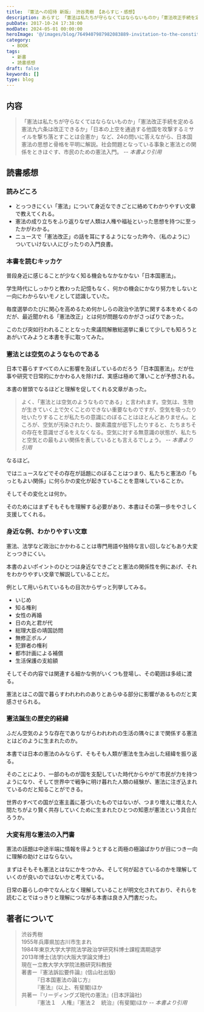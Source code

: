 ```yaml
---
title: 『憲法への招待 新版』 渋谷秀樹 【あらすじ・感想】
description: あらすじ 「憲法は私たちが守らなくてはならないものか」「憲法改正手続を定める憲法九六条は改正できるか」「日本の上空を通過する他国を攻撃するミサイルを撃ち落とすことは合憲か」など、24の問いに答えながら、日本国憲法の思想と骨格を平明に解説。社会問題となっている事象と憲法との関係をときほぐす、市民のための憲法入門。
pubDate: 2017-10-24 17:38:00
modDate: 2024-05-01 00:00:00
heroImage: '@/images/blog/7649407987982083889-invitation-to-the-constitution_compressed.webp'
category:
  - BOOK
tags:
  - 新書
  - 読書感想
draft: false
keywords: []
type: blog
---
```


## 内容

> 「憲法は私たちが守らなくてはならないものか」「憲法改正手続を定める憲法九六条は改正できるか」「日本の上空を通過する他国を攻撃するミサイルを撃ち落とすことは合憲か」など、24の問いに答えながら、日本国憲法の思想と骨格を平明に解説。社会問題となっている事象と憲法との関係をときほぐす、市民のための憲法入門。 <cite>-- 本書より引用</cite>

## 読書感想

### 読みどころ

- とっつきにくい「憲法」について身近なできごとに絡めてわかりやすい文章で教えてくれる。
- 憲法の成り立ちをふり返りなぜ人類は人権や福祉といった思想を持つに至ったかがわかる。
- ニュースで「憲法改正」の話を耳にするようになった昨今、（私のように）ついていけない人にぴったりの入門良書。

### 本書を読むキッカケ

普段身近に感じることが少なく知る機会もなかなかない「日本国憲法」。

学生時代にしっかりと教わった記憶もなく、何かの機会にかなり努力をしないと一向にわからないモノとして認識していた。

毎度選挙のたびに関心を高めるため何かしらの政治や法学に関する本をめくるのだが、最近聞かれる「憲法改正」とは何が問題なのかがさっぱりであった。

このたび突如行われることとなった衆議院解散総選挙に乗じて少しでも知ろうとあがいてみようと本書を手に取ってみた。

### 憲法とは空気のようなものである

日本で暮らすすべての人に影響を及ぼしているのだろう「日本国憲法」。だが仕事や研究で日常的にかかわる人を除けば、実感は極めて薄いことが予想される。

本書の冒頭でなるほどと理解を促してくれる文章があった。

> よく、「憲法とは空気のようなものである」と言われます。空気は、生物が生きていく上で欠くことのできない重要なものですが、空気を吸ったり吐いたりすることが私たちの意識にのぼることはほとんどありません。ところが、空気が汚染されたり、酸素濃度が低下したりすると、たちまちその存在を意識せざるをえなくなる。空気に対する無意識の状態が、私たちと空気との最もよい関係を表しているとも言えるでしょう。 <cite>-- 本書より引用</cite>

なるほど。

ではニュースなどでその存在が話題にのぼることはつまり、私たちと憲法の「もっともよい関係」に何らかの変化が起きていることを意味していることか。

そしてその変化とは何か。

そのためにはまずそもそもを理解する必要があり、本書はその第一歩をやさしく支援してくれる。

### 身近な例、わかりやすい文章

憲法、法学など政治にかかわることは専門用語や独特な言い回しなどもあり大変とっつきにくい。

本書のよいポイントのひとつは身近なできごとと憲法の関係性を例にあげ、それをわかりやすい文章で解説していることだ。

例として用いられているもの目次からザっと列挙してみる。

- いじめ
- 知る権利
- 女性の再婚
- 日の丸と君が代
- 総理大臣の靖国訪問
- 無修正ポルノ
- 犯罪者の権利
- 都市計画による補償
- 生活保護の支給額

そしてその内容では関連する細かな例がいくつも登場し、その範囲は多岐に渡る。

憲法とはこの国で暮らすわれわれのありとあらゆる部分に影響があるものだと実感させられる。

### 憲法誕生の歴史的経緯

ふだん空気のような存在でありながらわれわれの生活の隅々にまで関係する憲法とはどのように生まれたのか。

本書では日本の憲法のみならず、そもそも人類が憲法を生み出した経緯を振り返る。

そのことにより、一部のものが国を支配していた時代からやがて市民が力を持つようになり、そして世界中で戦争に明け暮れた人類の経験が、憲法に注ぎ込まれているのだと知ることができる。

世界のすべての国が立憲主義に基づいたものではないが、つまり増えに増えた人間たちがより賢く共存していくために生まれたひとつの知恵が憲法という具合だろうか。

### 大変有用な憲法の入門書

憲法の話題は中途半端に情報を得ようとすると両極の極論ばかりが目につき一向に理解の助けとはならない。

まずはそもそも憲法とはなにかをつかみ、そして何が起きているのかを理解していくのが良いのではないかと考えている。

日常の暮らしの中でなんとなく理解していることが明文化されており、それらを読むことではっきりと理解につながる本書は良き入門書だった。

<div class='not-prose'>
  <div data-vc_mylinkbox_id='886760943'></div>
</div>

## 著者について

> 渋谷秀樹<br />
> 1955年兵庫県加古川市生まれ<br />
> 1984年東京大学大学院法学政治学研究科博士課程満期退学<br />
> 2013年博士(法学)(大阪大学論文博士)<br />
> 現在ー立教大学大学院法務研究科教授<br />
> 著書ー『憲法訴訟要件論』(信山社出版)<br />
> 　　　『日本国憲法の論じ方』<br />
> 　　　『憲法』(以上、有斐閣)ほか<br />
> 共著ー『リーディングズ現代の憲法』(日本評論社)<br />
> 　　　『憲法１　人権』『憲法２　統治』(有斐閣)ほか <cite>-- 本書より引用</cite>
